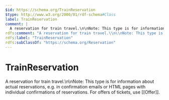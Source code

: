 ```yaml
---
$id: https://schema.org/TrainReservation
$type: http://www.w3.org/2000/01/rdf-schema#Class
label: TrainReservation
comment: |
  A reservation for train travel.\n\nNote: This type is for information about actual reservations, e.g. in confirmation emails or HTML pages with individual confirmations of reservations. For offers of tickets, use [[Offer]].
rdfs:comment: "A reservation for train travel.\\n\\nNote: This type is for information about actual reservations, e.g. in confirmation emails or HTML pages with individual confirmations of reservations. For offers of tickets, use [[Offer]]."
rdfs:label: "TrainReservation"
rdfs:subClassOf: "https://schema.org/Reservation"
---
```


# TrainReservation

A reservation for train travel.\n\nNote: This type is for information about actual reservations, e.g. in confirmation emails or HTML pages with individual confirmations of reservations. For offers of tickets, use [[Offer]].

